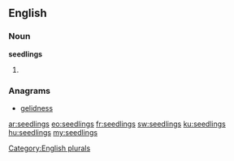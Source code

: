==English==

===Noun===
'''seedlings'''

# {{plural of|[[seedling]]}}

===Anagrams===
* [[gelidness#English|gelidness]]

[[Category:English plurals]]

[[ar:seedlings]]
[[eo:seedlings]]
[[fr:seedlings]]
[[sw:seedlings]]
[[ku:seedlings]]
[[hu:seedlings]]
[[my:seedlings]]